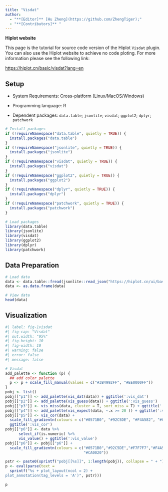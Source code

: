 ```yaml
---
title: "Visdat"
author:
  - "**[Editor]** [Hu Zheng](https://github.com/ZhengTiger);"
  - "**[Contributors]** "
---
```


::: callout-note
**Hiplot website**

This page is the tutorial for source code version of the Hiplot `Visdat` plugin. You can also use the Hiplot website to achieve no code ploting. For more information please see the following link:

<https://hiplot.cn/basic/visdat?lang=en>
:::

## Setup

-   System Requirements: Cross-platform (Linux/MacOS/Windows)

-   Programming language: R

-   Dependent packages: `data.table`; `jsonlite`; `visdat`; `ggplot2`; `dplyr`; `patchwork`

```r
# Install packages
if (!requireNamespace("data.table", quietly = TRUE)) {
  install.packages("data.table")
}
if (!requireNamespace("jsonlite", quietly = TRUE)) {
  install.packages("jsonlite")
}
if (!requireNamespace("visdat", quietly = TRUE)) {
  install.packages("visdat")
}
if (!requireNamespace("ggplot2", quietly = TRUE)) {
  install.packages("ggplot2")
}
if (!requireNamespace("dplyr", quietly = TRUE)) {
  install.packages("dplyr")
}
if (!requireNamespace("patchwork", quietly = TRUE)) {
  install.packages("patchwork")
}

# Load packages
library(data.table)
library(jsonlite)
library(visdat)
library(ggplot2)
library(dplyr)
library(patchwork)
```

## Data Preparation

```r
# Load data
data <- data.table::fread(jsonlite::read_json("https://hiplot.cn/ui/basic/visdat/data.json")$exampleData$textarea[[1]])
data <- as.data.frame(data)

# View data
head(data)
```

## Visualization

```r
#| label: fig-1visdat
#| fig-cap: "Visdat"
#| out.width: "95%"
#| fig-height: 10
#| fig-width: 10
#| warning: false
#| error: false
#| message: false

# Visdat
add_palette <- function (p) {
  ## add color palette
  p <- p + scale_fill_manual(values = c("#3B4992FF", "#EE0000FF"))
}
pobj <- list()
pobj[["p1"]] <- add_palette(vis_dat(data)) + ggtitle(':vis_dat')
pobj[["p2"]] <- add_palette(vis_guess(data)) + ggtitle(':vis_guess')
pobj[["p3"]] <- vis_miss(data, cluster = T, sort_miss = T) + ggtitle(':vis_miss')
pobj[["p4"]] <- add_palette(vis_expect(data, ~.x >= 20 )) + ggtitle(':vis_expect')
pobj[["p5"]] <- vis_cor(data) + 
  scale_fill_gradientn(colours = c("#0571B0", "#92C5DE", "#F4A582", "#CA0020")) +
  ggtitle(':vis_cor')
pobj[["p6"]] <- data %>%
      select_if(is.numeric) %>%
      vis_value() + ggtitle(':vis_value')
pobj[["p6"]] <- pobj[["p6"]] + 
  scale_fill_gradientn(colours = c("#0571B0","#92C5DE","#F7F7F7","#F4A582",
                                   "#CA0020"))

pstr <- paste0(sprintf("pobj[[%s]]", 1:length(pobj)), collapse = " + ")
p <- eval(parse(text = 
  sprintf("%s + plot_layout(ncol = 2) +
plot_annotation(tag_levels = 'A')", pstr)))

p
```



